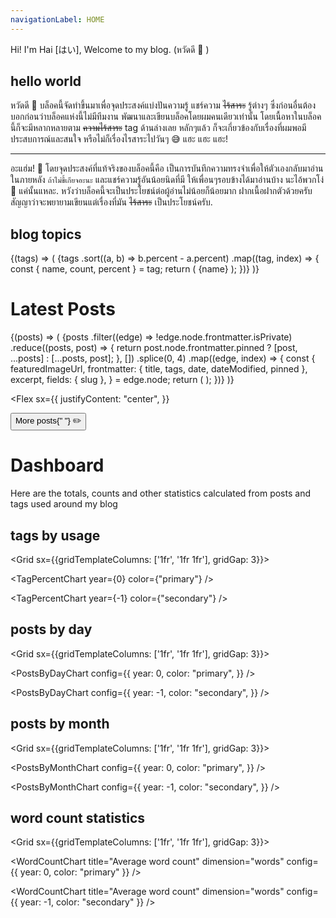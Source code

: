 ```yaml
---
navigationLabel: HOME
---
```


<!-- For index -->


<!-- For dashboard -->


<Alert variant="success">
  Hi! I'm Hai [はい], Welcome to my blog. (หวัดดี 👋 )
</Alert>
<Divider />
<Divider />

<!-- 
<Button variant='success'>View this repository</Button>
<Divider /> -->

<!-- <ProfileInfo /> -->

<Divider />
<Divider />

## hello world

หวัดดี 👋 บล็อคนี้จัดทำขึ้นมาเพื่อจุดประสงค์แบ่งปันความรู้ แชร์ความ ~~ไร้สาระ~~ รู้ต่างๆ
ซึ่งก่อนอื่นต้องบอกก่อนว่าบล็อคแห่งนี้ไม่มีทีมงาน พัฒนาและเขียนบล็อคโดยผมคนเดียวเท่านั้น
โดยเนื้อหาในบล็อคนี้ก็จะมีหลากหลายตาม ~~ความไร้สาระ~~ tag ด้านล่างเลย
หลักๆแล้ว ก็จะเกี่ยวข้องกับเรื่องที่ผมพอมีประสบการณ์และสนใจ หรือไม่ก็เรื่องไรสาระไปวันๆ 😅 แฮะ แฮะ แฮะ!<hr />
อะแฮ่ม! 👏 โดยจุดประสงค์ที่แท้จริงของบล็อคนี้คือ เป็นการบันทึกความทรงจำเพื่อให้ตัวเองกลับมาอ่านในภายหลัง
`ถ้าไม่ขี้เกียจอะนะ` และแชร์ความรู้อันน้อยนิดที่มี ให้เพื่อนๆรอบข้างได้มาอ่านบ้าง
นะไอ้พวกโง่ 🍌 แค่นั้นแหละ. หวังว่าบล็อคนี้จะเป็นประโยชน์ต่อผู้อ่านไม่น้อยก็น้อยมาก
ฝากเนื้อฝากตัวด้วยครับ สัญญาว่าจะพยายามเขียนแต่เรื่องที่มัน ~~ไร้สาระ~~ เป็นประโยชน์ครับ.

<Divider />
<Divider />

<!-- Contact and Tags -->

<Grid>

<Box>

## blog topics

<Divider />

<SourceTags>
  {(tags) => (
    <Box>
      {tags
        .sort((a, b) => b.percent - a.percent)
        .map((tag, index) => {
          const { name, count, percent } = tag;
          return (
            <Badge
              key={index}
              variant="primary"
              sx={{
                mr: 2,
                mb: 2,
                color: mix("secondary", "primary", `${index / tags.length}`),
                borderColor: mix(
                  "secondary",
                  "primary",
                  `${index / tags.length}`
                ),
              }}
            >
              {name}
            </Badge>
          );
        })}
    </Box>
  )}
</SourceTags>

</Box>
</Grid>

<!-- News letter -->

<NewsletterForm />

<!-- Posts -->

# Latest Posts

<Divider />

<SourceList filter="posts">
  {(posts) => (
    <Grid
      sx={{
        gridTemplateColumns: ["1fr", "1fr", "1fr 1fr"],
      }}
    >
      {posts
        .filter((edge) => !edge.node.frontmatter.isPrivate)
        .reduce((posts, post) => {
          return post.node.frontmatter.pinned
            ? [post, ...posts]
            : [...posts, post];
        }, [])
        .splice(0, 4)
        .map((edge, index) => {
          const {
            featuredImageUrl,
            frontmatter: { title, tags, date, dateModified, pinned },
            excerpt,
            fields: { slug },
          } = edge.node;
          return (
            <PostCard
              key={index}
              title={title}
              featuredImageUrl={featuredImageUrl}
              tags={tags}
              date={date}
              dateModified={dateModified}
              excerpt={excerpt}
              slug={slug}
              pinned={pinned}
            />
          );
        })}
    </Grid>
  )}
</SourceList>
<Divider />

<!-- Read more -->

<Flex
  sx={{
    justifyContent: "center",
  }}
>
  <Box>
    <Button as={GatsbyLink} variant="ghost" to="/posts">
      More posts{" "}
      <Box as="span" role="img" aria-label="pencil">
        ✏️
      </Box>
    </Button>
  </Box>
</Flex>

<Divider />
<Divider />

<!-- Dashboard section -->

# Dashboard

Here are the totals, counts and other statistics calculated from posts and tags used around my blog

<Divider />

## tags by usage

<Grid sx={{gridTemplateColumns: ['1fr', '1fr 1fr'], gridGap: 3}}>

<TagPercentChart year={0} color={"primary"} />

<TagPercentChart year={-1} color={"secondary"} />

</Grid>

<Divider />
<Divider />

## posts by day

<Grid sx={{gridTemplateColumns: ['1fr', '1fr 1fr'], gridGap: 3}}>

<PostsByDayChart
  config={{
    year: 0,
    color: "primary",
  }}
/>

<PostsByDayChart
  config={{
    year: -1,
    color: "secondary",
  }}
/>

</Grid>

<Divider />
<Divider />

## posts by month

<Grid sx={{gridTemplateColumns: ['1fr', '1fr 1fr'], gridGap: 3}}>

<PostsByMonthChart
  config={{
    year: 0,
    color: "primary",
  }}
/>

<PostsByMonthChart
  config={{
    year: -1,
    color: "secondary",
  }}
/>

</Grid>

<Divider />
<Divider />

## word count statistics

<Grid sx={{gridTemplateColumns: ['1fr', '1fr 1fr'], gridGap: 3}}>

<WordCountChart
  title="Average word count"
  dimension="words"
  config={{ year: 0, color: "primary" }}
/>

<WordCountChart
  title="Average word count"
  dimension="words"
  config={{ year: -1, color: "secondary" }}
/>

</Grid>

